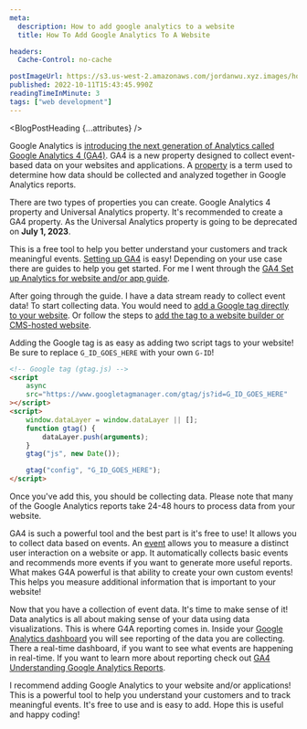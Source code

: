 ```yaml
---
meta:
  description: How to add google analytics to a website
  title: How To Add Google Analytics To A Website

headers:
  Cache-Control: no-cache

postImageUrl: https://s3.us-west-2.amazonaws.com/jordanwu.xyz.images/how-to-add-google-analytics-to-a-website.jpg
published: 2022-10-11T15:43:45.990Z
readingTimeInMinute: 3
tags: ["web development"]
---
```



<BlogPostHeading {...attributes} />

Google Analytics is [introducing the next generation of Analytics called Google Analytics 4 (GA4)](https://support.google.com/analytics/answer/10089681). GA4 is a new property designed to collect event-based data on your websites and applications. A [property](https://support.google.com/analytics/answer/9355666) is a term used to determine how data should be collected and analyzed together in Google Analytics reports.

There are two types of properties you can create. Google Analytics 4 property and Universal Analytics property. It's recommended to create a GA4 property. As the Universal Analytics property is going to be deprecated on **July 1, 2023**.

This is a free tool to help you better understand your customers and track meaningful events. [Setting up GA4](https://support.google.com/analytics/topic/9303319) is easy! Depending on your use case there are guides to help you get started. For me I went through the [GA4 Set up Analytics for website and/or app guide](https://support.google.com/analytics/answer/9304153).

After going through the guide. I have a data stream ready to collect event data! To start collecting data. You would need to [add a Google tag directly to your website](https://support.google.com/analytics/answer/9304153#add-tag&zippy=%2Cadd-the-google-tag-directly-to-your-web-pages). Or follow the steps to [add the tag to a website builder or CMS-hosted website](https://support.google.com/analytics/answer/9304153#add-tag&zippy=%2Cadd-the-tag-to-a-website-builder-or-cms-hosted-website-eg-wordpress-shopify-etc).

Adding the Google tag is as easy as adding two script tags to your website! Be sure to replace `G_ID_GOES_HERE` with your own `G-ID`!

```html
<!-- Google tag (gtag.js) -->
<script
	async
	src="https://www.googletagmanager.com/gtag/js?id=G_ID_GOES_HERE"
></script>
<script>
	window.dataLayer = window.dataLayer || [];
	function gtag() {
		dataLayer.push(arguments);
	}
	gtag("js", new Date());

	gtag("config", "G_ID_GOES_HERE");
</script>
```

Once you've add this, you should be collecting data. Please note that many of the Google Analytics reports take 24-48 hours to process data from your website.

GA4 is such a powerful tool and the best part is it's free to use! It allows you to collect data based on events. An [event](https://support.google.com/analytics/answer/9322688) allows you to measure a distinct user interaction on a website or app. It automatically collects basic events and recommends more events if you want to generate more useful reports. What makes G4A powerful is that ability to create your own custom events! This helps you measure additional information that is important to your website!

Now that you have a collection of event data. It's time to make sense of it! Data analytics is all about making sense of your data using data visualizations. This is where G4A reporting comes in. Inside your [Google Analytics dashboard](analytics.google.com) you will see reporting of the data you are collecting. There a real-time dashboard, if you want to see what events are happening in real-time. If you want to learn more about reporting check out [GA4 Understanding Google Analytics Reports](https://support.google.com/analytics/answer/9212670).

I recommend adding Google Analytics to your website and/or applications! This is a powerful tool to help you understand your customers and to track meaningful events. It's free to use and is easy to add. Hope this is useful and happy coding!
